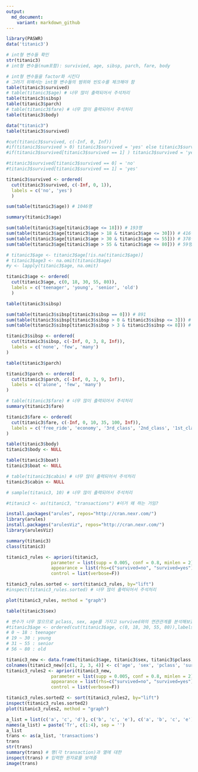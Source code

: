 ```yaml
---
output:
  md_document:
    variant: markdown_github
---
```


```r
library(PASWR)
data('titanic3')

# int형 변수들 확인
str(titanic3)
# int형 변수들(num포함): survivied, age, sibsp, parch, fare, body

# int형 변수들을 factor화 시킨다
# 그러기 위해서는 int형 변수들의 범위와 빈도수를 체크해야 함
table(titanic3$survived)
# table(titanic3$age) # 너무 많이 출력되어서 주석처리
table(titanic3$sibsp)
table(titanic3$parch)
# table(titanic3$fare) # 너무 많이 출력되어서 주석처리
table(titanic3$body)
```

```r
data("titanic3")
table(titanic3$survived)

#cut(titanic3$survived, c(-Inf, 0, Inf))
#if(titanic3$survived > 0) titanic3$survived = 'yes' else titanic3$survived = 'no'
#if(titanic3$survived[titanic3$survived == 1] ) titanic3$survived = 'yes' else titanic3$survived = 'no'

#titanic3$survived[titanic3$survived == 0] = 'no'
#titanic3$survived[titanic3$survived == 1] = 'yes'

titanic3$survived <- ordered(
  cut(titanic3$survived, c(-Inf, 0, 1)), 
  labels = c('no', 'yes')
  )
```

```r
sum(table(titanic3$age)) # 1046명

summary(titanic3$age)

sum(table(titanic3$age[titanic3$age <= 18])) # 193명
sum(table(titanic3$age[titanic3$age > 18 & titanic3$age <= 30])) # 416명
sum(table(titanic3$age[titanic3$age > 30 & titanic3$age <= 55])) # 378명
sum(table(titanic3$age[titanic3$age > 55 & titanic3$age <= 80])) # 59명

# titanic3$age <- titanic3$age[!is.na(titanic3$age)]
# titanic3$age3 <- na.omit(titanic3$age)
#y <- lapply(titanic3$age, na.omit)

titanic3$age <- ordered(
  cut(titanic3$age, c(0, 18, 30, 55, 80)), 
  labels = c('teenager', 'young', 'senior', 'old')
  )
```

```r
table(titanic3$sibsp)

sum(table(titanic3$sibsp[titanic3$sibsp == 0])) # 891
sum(table(titanic3$sibsp[titanic3$sibsp > 0 & titanic3$sibsp <= 3])) # 381
sum(table(titanic3$sibsp[titanic3$sibsp > 3 & titanic3$sibsp <= 8])) # 37

titanic3$sibsp <- ordered(
  cut(titanic3$sibsp, c(-Inf, 0, 3, 8, Inf)),
  labels = c('none', 'few', 'many')
)
```

```r
table(titanic3$parch)

titanic3$parch <- ordered(
  cut(titanic3$parch, c(-Inf, 0, 3, 9, Inf)),
  labels = c('alone', 'few', 'many')
)
```

```r
# table(titanic3$fare) # 너무 많이 출력되어서 주석처리
summary(titanic3$fare)

titanic3$fare <- ordered(
  cut(titanic3$fare, c(-Inf, 0, 10, 35, 100, Inf)),
  labels = c('free_ride', 'economy', '3rd_class', '2nd_class', '1st_class')
)
```

```r
table(titanic3$body)
titanic3$body <- NULL

table(titanic3$boat)
titanic3$boat <- NULL

# table(titanic3$cabin) # 너무 많이 출력되어서 주석처리
titanic3$cabin <- NULL
```

```r
# sample(titanic3, 10) # 너무 많이 출력되어서 주석처리
```

```r
#titanic3 <- as(titanic3, "transactions") #이거 왜 하는 거임?

install.packages("arules", repos="http://cran.nexr.com/")
library(arules)
install.packages("arulesViz", repos="http://cran.nexr.com/")
library(arulesViz)

summary(titanic3)
class(titanic3)

titanic3_rules <- apriori(titanic3, 
                 parameter = list(supp = 0.005, conf = 0.8, minlen = 2),
                 appearance = list(rhs=c("survived=no", "survived=yes"), default="lhs"), 
                 control = list(verbose=F))

titanic3_rules.sorted <- sort(titanic3_rules, by="lift")
#inspect(titanic3_rules.sorted) # 너무 많이 출력되어서 주석처리

plot(titanic3_rules, method = "graph")
```

```r
table(titanic3$sex)
```

```r
# 변수가 너무 많으므로 pclass, sex, age를 가지고 survived와의 연관관계를 분석해보겠다
#titanic3$age <- ordered(cut(titanic3$age, c(0, 18, 30, 55, 80)),labels = c('teenager', 'young', 'senior', 'old'))
# 0 ~ 18 : teenager
# 19 ~ 30 : young
# 31 ~ 55 : senior
# 56 ~ 80 : old

titanic3_new <- data.frame(titanic3$age, titanic3$sex, titanic3$pclass, titanic3$survived)
colnames(titanic3_new)[c(1, 2, 3, 4)] <- c('age', 'sex', 'pclass', 'survived')
titanic3_rules2 <- apriori(titanic3_new, 
                 parameter = list(supp = 0.005, conf = 0.8, minlen = 2),
                 appearance = list(rhs=c("survived=no", "survived=yes"), default="lhs"), 
                 control = list(verbose=F))

titanic3_rules.sorted2 <- sort(titanic3_rules2, by="lift")
inspect(titanic3_rules.sorted2)
plot(titanic3_rules2, method = "graph")
```

```r
a_list = list(c('a', 'c', 'd'), c('b', 'c', 'e'), c('a', 'b', 'c', 'e'), c('b', 'e'))
names(a_list) = paste('Tr', c(1:4), sep = '')
a_list
trans <- as(a_list, 'transactions')
trans
str(trans)
summary(trans) # 행(각 transaction)과 열에 대한
inspect(trans) # 입력한 원자료를 보여줌
image(trans)
```


